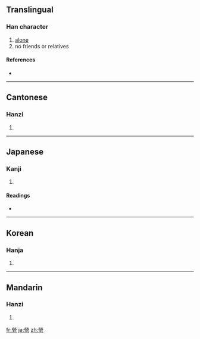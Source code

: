 {{also|茕}}
==Translingual==

===Han character===
{{Han char|rn=86|rad=火|as=09|sn=13|four=9941<sub>7</sub>|canj=火火月弓十 (FFBNJ)}}

# [[alone]]
# no friends or relatives

====References====
* {{Han ref|kx=0677.250|dkj=19217|dj=1088.100|hdz=32219.110|uh=7162|ud=29026|bh=DE72|bd=56946}}

----

==Cantonese==

===Hanzi===
{{yue-hanzi|jyut=|y=king4|sim=茕}}

# {{defn|Cantonese}}

----

==Japanese==

===Kanji===
{{ja-kanji|grade=|rs=火09}}

# {{defn|Japanese}}

====Readings====
* {{ja-readings|on=[[けい]] (kei)|kun=}}

----

==Korean==

===Hanja===
{{ko-hanja|hangeul=경|eumhun=|rv=gyeong|mr=kyŏng|y=kyeng}}

# {{defn|Korean}}

----

==Mandarin==

===Hanzi===
{{cmn-hanzi|sim=茕|pin=[[qióng]] ([[qiong2]])|wg=ch'iung<sup>2</sup>}}

# {{defn|Mandarin}}

[[fr:煢]]
[[ja:煢]]
[[zh:煢]]